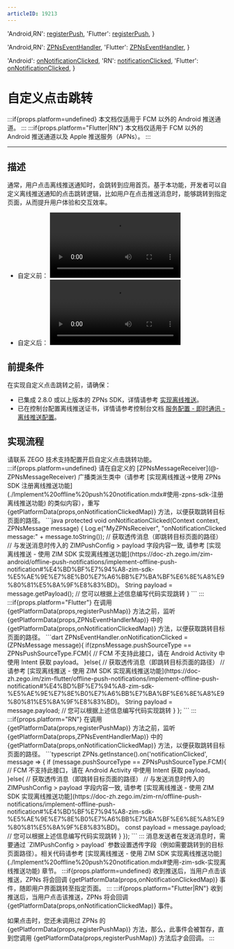 ```yaml
---
articleID: 19213
---
```



  'Android,RN': <a href='@registerPush' target='_blank'>registerPush</a>,
  'Flutter': <a href='https://pub.dev/documentation/zego_zpns/latest/zego_zpns/ZPNs/registerPush.html' target='_blank'>registerPush</a>,
}

  'Android,RN': <a href='@-ZPNsEventHandler' target='_blank'>ZPNsEventHandler</a>,
  'Flutter': <a href='https://pub.dev/documentation/zego_zpns/latest/zego_zpns/ZPNsEventHandler-class.html' target='_blank'>ZPNsEventHandler</a>,
}

  'Android': <a href='@onNotificationClicked' target='_blank'>onNotificationClicked</a>,
  'RN': <a href='@notificationClicked' target='_blank'>notificationClicked</a>,
  'Flutter': <a href='https://pub.dev/documentation/zego_zpns/latest/zego_zpns/ZPNsEventHandler/onNotificationClicked.html' target='_blank'>onNotificationClicked</a>,
}

# 自定义点击跳转

:::if{props.platform=undefined}
<Note title="说明">本文档仅适用于 FCM 以外的 Android 推送通道。</Note>
:::
:::if{props.platform="Flutter|RN"}
<Note title="说明">本文档仅适用于 FCM 以外的 Android 推送通道以及 Apple 推送服务（APNs）。</Note>
:::

---

## 描述

通常，用户点击离线推送通知时，会跳转到应用首页。基于本功能，开发者可以自定义离线推送通知的点击跳转逻辑，比如用户在点击推送消息时，能够跳转到指定页面，从而提升用户体验和交互效率。

- 自定义前：
    <Video src="https://media-resource.spreading.io/docuo/workspace564/27e54a759d23575969552654cb45bf89/7a952bc33f.mp4" />
- 自定义后：
    <Video src="https://media-resource.spreading.io/docuo/workspace564/27e54a759d23575969552654cb45bf89/7b35ed7b40.mp4" />

## 前提条件

在实现自定义点击跳转之前，请确保：
- 已集成 2.8.0 或以上版本的 ZPNs SDK，详情请参考 [实现离线推送](./Implement%20offline%20push%20notification.mdx)。
- 已在控制台配置离线推送证书，详情请参考控制台文档 [服务配置 - 即时通讯 - 离线推送配置](https://doc-zh.zego.im/article/16233)。

## 实现流程

<Steps>
<Step title="开通功能">
请联系 ZEGO 技术支持配置开启自定义点击跳转功能。
</Step>
:::if{props.platform=undefined}
<Step title="重写回调">
请在自定义的 [ZPNsMessageReceiver](@-ZPNsMessageReceiver) 广播类派生类中（请参考 [实现离线推送->使用 ZPNs SDK 注册离线推送功能](./Implement%20offline%20push%20notification.mdx#使用-zpns-sdk-注册离线推送功能) 的类似内容），重写 {getPlatformData(props,onNotificationClickedMap)} 方法，以便获取跳转目标页面的路径。
```java
protected void onNotificationClicked(Context context, ZPNsMessage message) {
    Log.e("MyZPNsReceiver", "onNotificationClicked message:" + message.toString());
    // 获取透传消息（即跳转目标页面的路径）
    // 与发送消息时传入的 ZIMPushConfig > payload 字段内容一致, 请参考 [实现离线推送 - 使用 ZIM SDK 实现离线推送功能](https://doc-zh.zego.im/zim-android/offline-push-notifications/implement-offline-push-notification#%E4%BD%BF%E7%94%A8-zim-sdk-%E5%AE%9E%E7%8E%B0%E7%A6%BB%E7%BA%BF%E6%8E%A8%E9%80%81%E5%8A%9F%E8%83%BD)。
    String payload = message.getPayload();
    // 您可以根据上述信息编写代码实现跳转
}
```
</Step>
:::
:::if{props.platform="Flutter"}
<Step title="监听回调">
在调用 {getPlatformData(props,registerPushMap)} 方法之前，监听 {getPlatformData(props,ZPNsEventHandlerMap)} 中的 {getPlatformData(props,onNotificationClickedMap)} 方法，以便获取跳转目标页面的路径。
```dart
ZPNsEventHandler.onNotificationClicked = (ZPNsMessage message){
    if(zpnsMessage.pushSourceType == ZPNsPushSourceType.FCM){
        // FCM 不支持此接口，请在 Android Activity 中使用 Intent 获取 payload。
    }else{
        // 获取透传消息（即跳转目标页面的路径）
        // 请参考 [实现离线推送 - 使用 ZIM SDK 实现离线推送功能](https://doc-zh.zego.im/zim-flutter/offline-push-notifications/implement-offline-push-notification#%E4%BD%BF%E7%94%A8-zim-sdk-%E5%AE%9E%E7%8E%B0%E7%A6%BB%E7%BA%BF%E6%8E%A8%E9%80%81%E5%8A%9F%E8%83%BD)。
        String payload = message.payload; 
        // 您可以根据上述信息编写代码实现跳转
    }
};
```
</Step>
:::
:::if{props.platform="RN"}
<Step title="监听回调">
在调用 {getPlatformData(props,registerPushMap)} 方法之前，监听 {getPlatformData(props,ZPNsEventHandlerMap)} 中的 {getPlatformData(props,onNotificationClickedMap)} 方法，以便获取跳转目标页面的路径。
```typescript
ZPNs.getInstance().on('notificationClicked', message => {
    if (message.pushSourceType == ZPNsPushSourceType.FCM){
        // FCM 不支持此接口，请在 Android Activity 中使用 Intent 获取 payload。
    }else{
        // 获取透传消息（即跳转目标页面的路径）
        // 与发送消息时传入的 ZIMPushConfig > payload 字段内容一致, 请参考 [实现离线推送 - 使用 ZIM SDK 实现离线推送功能](https://doc-zh.zego.im/zim-rn/offline-push-notifications/implement-offline-push-notification#%E4%BD%BF%E7%94%A8-zim-sdk-%E5%AE%9E%E7%8E%B0%E7%A6%BB%E7%BA%BF%E6%8E%A8%E9%80%81%E5%8A%9F%E8%83%BD)。
        const payload = message.payload; 
        // 您可以根据上述信息编写代码实现跳转
    }
});
```
</Step>
:::
<Step title="配置透传字段">
消息发送者在发送消息时，需要通过 `ZIMPushConfig > payload` 参数设置透传字段（例如需要跳转到的目标页面路径）。相关代码请参考 [实现离线推送 - 使用 ZIM SDK 实现离线推送功能](./Implement%20offline%20push%20notification.mdx#使用-zim-sdk-实现离线推送功能) 章节。
</Step>
<Step title="触发回调">
:::if{props.platform=undefined}
收到推送后，当用户点击该推送，ZPNs 将会回调 {getPlatformData(props,onNotificationClickedMap)} 事件，随即用户界面跳转至指定页面。
:::
:::if{props.platform="Flutter|RN"}
收到推送后，当用户点击该推送，ZPNs 将会回调 {getPlatformData(props,onNotificationClickedMap)} 事件。

如果点击时，您还未调用过 ZPNs 的 {getPlatformData(props,registerPushMap)} 方法，那么，此事件会被暂存，直到您调用 {getPlatformData(props,registerPushMap)} 方法后才会回调。
:::
</Step>
</Steps>
